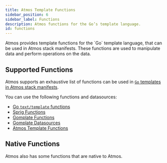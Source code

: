 ```yaml
---
title: Atmos Template Functions
sidebar_position: 6
sidebar_label: Functions
description: Atmos functions for the Go’s template language.
id: functions
---
```


<Intro>
Atmos provides template functions for the `Go` template language, that can be used in Atmos stack manifests. These functions are used to manipulate data and perform operations on the data.
</Intro>

## Supported Functions

Atmos supports an exhaustive list of functions can be used in [`Go` templates in Atmos stack manifests](/core-concepts/stacks/templates).

You can use the following functions and datasources:

 - [Go `text/template` functions](https://pkg.go.dev/text/template#hdr-Functions)
 - [Sprig Functions](https://masterminds.github.io/sprig/)
 - [Gomplate Functions](https://docs.gomplate.ca/functions/)
 - [Gomplate Datasources](https://docs.gomplate.ca/datasources/)
 - [Atmos Template Functions](/core-concepts/stacks/templates/functions)

## Native Functions

Atmos also has some functions that are native to Atmos. 

<DocCardList/>
